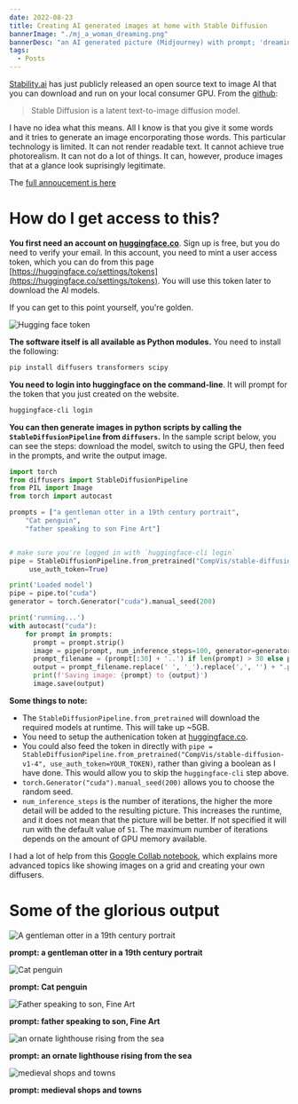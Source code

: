 ```yaml
---
date: 2022-08-23
title: Creating AI generated images at home with Stable Diffusion
bannerImage: "./mj_a_woman_dreaming.png"
bannerDesc: "an AI generated picture (Midjourney) with prompt; 'dreaming by the river -'. You can share and adapt this image following a CC BY-SA 4.0 licence"
tags:
  - Posts
---
```


[Stability.ai](https://stability.ai) has just publicly released an open source text to image AI that you can download and run on your local consumer GPU. From the [github](https://github.com/CompVis/stable-diffusion):

> Stable Diffusion is a latent text-to-image diffusion model.

I have no idea what this means. All I know is that you give it some words and it tries to generate an image encorporating those words. This particular technology is limited. It can not render readable text. It cannot achieve true photorealism. It can not do a lot of things. It can, however, produce images that at a glance look suprisingly legitimate.

The [full annoucement is here](https://stability.ai/blog/stable-diffusion-public-release)

# How do I get access to this?

**You first need an account on [huggingface.co](https://huggingface.co/)**. Sign up is free, but you do need to verify your email. In this account, you need to mint a user access token, which you can do from this page [https://huggingface.co/settings/tokens](https://huggingface.co/settings/tokens). You will use this token later to download the AI models.

If you can get to this point yourself, you're golden.

![Hugging face token](./huggingface.png)

**The software itself is all available as Python modules.** You need to install the following:

```bash
pip install diffusers transformers scipy
```

**You need to login into huggingface on the command-line**. It will prompt for the token that you just created on the website.

```bash
huggingface-cli login
```

**You can then generate images in python scripts by calling the `StableDiffusionPipeline` from `diffusers`.** In the sample script below, you can see the steps: download the model, switch to using the GPU, then feed in the prompts, and write the output image.

```python
import torch
from diffusers import StableDiffusionPipeline
from PIL import Image
from torch import autocast

prompts = ["a gentleman otter in a 19th century portrait",
    "Cat penguin",
    "father speaking to son Fine Art"]


# make sure you're logged in with `huggingface-cli login`
pipe = StableDiffusionPipeline.from_pretrained("CompVis/stable-diffusion-v1-4",
     use_auth_token=True)

print('Loaded model')
pipe = pipe.to("cuda")
generator = torch.Generator("cuda").manual_seed(200)

print('running...')
with autocast("cuda"):
    for prompt in prompts:
      prompt = prompt.strip()
      image = pipe(prompt, num_inference_steps=100, generator=generator )["sample"][0]
      prompt_filename = (prompt[:30] + '..') if len(prompt) > 30 else prompt
      output = prompt_filename.replace(' ', '_').replace(',', '') + ".png"
      print(f'Saving image: {prompt} to {output}')
      image.save(output)
```

**Some things to note:**

- The `StableDiffusionPipeline.from_pretrained` will download the required models
  at runtime. This will take up ~5GB.
- You need to setup the authenication token at [huggingface.co](https://huggingface.co/).
- You could also feed the token in directly with `pipe = StableDiffusionPipeline.from_pretrained("CompVis/stable-diffusion-v1-4", use_auth_token=YOUR_TOKEN)`, rather than giving a boolean as I have done. This would allow you to skip the `huggingface-cli` step above.
- `torch.Generator("cuda").manual_seed(200)` allows you to choose the random seed.
- `num_inference_steps` is the number of iterations, the higher the more detail will be added to the resulting picture. This increases the runtime, and it does not mean that the picture will be better. If not specified it will run with the default value of `51`. The maximum number of iterations depends on the amount of GPU memory available.

I had a lot of help from this [Google Collab notebook](https://colab.research.google.com/github/huggingface/notebooks/blob/main/diffusers/stable_diffusion.ipynb), which explains more advanced topics like showing images on a grid and creating your own diffusers.

# Some of the glorious output

![A gentleman otter in a 19th century portrait](./a_gentleman_otter_in_a_19th_ce.png)

**prompt: a gentleman otter in a 19th century portrait**

![Cat penguin](./Cat_penguin.png)

**prompt: Cat penguin**

![Father speaking to son, Fine Art](./father_speaking_to_son_Fine_Art.png)

**prompt: father speaking to son, Fine Art**

![an ornate lighthouse rising from the sea](./an_ornate_lighthouse_rising_ou.png)

**prompt: an ornate lighthouse rising from the sea**

![medieval shops and towns](./medieval_shops_and_towns.png)

**prompt: medieval shops and towns**
